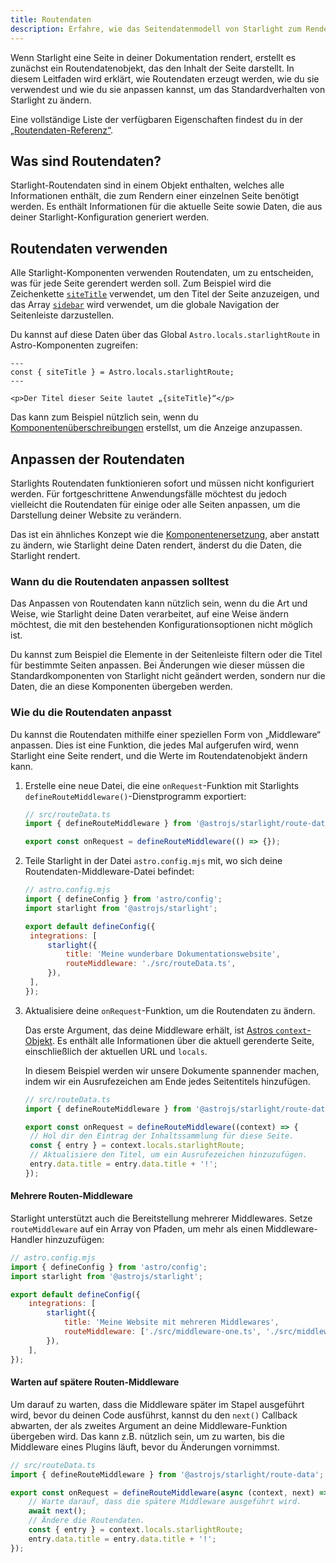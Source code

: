 ```yaml
---
title: Routendaten
description: Erfahre, wie das Seitendatenmodell von Starlight zum Rendern deiner Seiten verwendet wird und wie du es anpassen kannst.
---
```



Wenn Starlight eine Seite in deiner Dokumentation rendert, erstellt es zunächst ein Routendatenobjekt, das den Inhalt der Seite darstellt.
In diesem Leitfaden wird erklärt, wie Routendaten erzeugt werden, wie du sie verwendest und wie du sie anpassen kannst, um das Standardverhalten von Starlight zu ändern.

Eine vollständige Liste der verfügbaren Eigenschaften findest du in der [„Routendaten-Referenz“](/de/reference/route-data/).

## Was sind Routendaten?

Starlight-Routendaten sind in einem Objekt enthalten, welches alle Informationen enthält, die zum Rendern einer einzelnen Seite benötigt werden.
Es enthält Informationen für die aktuelle Seite sowie Daten, die aus deiner Starlight-Konfiguration generiert werden.

## Routendaten verwenden

Alle Starlight-Komponenten verwenden Routendaten, um zu entscheiden, was für jede Seite gerendert werden soll.
Zum Beispiel wird die Zeichenkette [`siteTitle`](/de/reference/route-data/#sitetitle) verwendet, um den Titel der Seite anzuzeigen, und das Array [`sidebar`](/de/reference/route-data/#sidebar) wird verwendet, um die globale Navigation der Seitenleiste darzustellen.

Du kannst auf diese Daten über das Global `Astro.locals.starlightRoute` in Astro-Komponenten zugreifen:

```astro title="example.astro" {2}
---
const { siteTitle } = Astro.locals.starlightRoute;
---

<p>Der Titel dieser Seite lautet „{siteTitle}“</p>
```

Das kann zum Beispiel nützlich sein, wenn du [Komponentenüberschreibungen](/de/guides/overriding-components/) erstellst, um die Anzeige anzupassen.

## Anpassen der Routendaten

Starlights Routendaten funktionieren sofort und müssen nicht konfiguriert werden.
Für fortgeschrittene Anwendungsfälle möchtest du jedoch vielleicht die Routendaten für einige oder alle Seiten anpassen, um die Darstellung deiner Website zu verändern.

Das ist ein ähnliches Konzept wie die [Komponentenersetzung](/de/guides/overriding-components/), aber anstatt zu ändern, wie Starlight deine Daten rendert, änderst du die Daten, die Starlight rendert.

### Wann du die Routendaten anpassen solltest

Das Anpassen von Routendaten kann nützlich sein, wenn du die Art und Weise, wie Starlight deine Daten verarbeitet, auf eine Weise ändern möchtest, die mit den bestehenden Konfigurationsoptionen nicht möglich ist.

Du kannst zum Beispiel die Elemente in der Seitenleiste filtern oder die Titel für bestimmte Seiten anpassen.
Bei Änderungen wie dieser müssen die Standardkomponenten von Starlight nicht geändert werden, sondern nur die Daten, die an diese Komponenten übergeben werden.

### Wie du die Routendaten anpasst

Du kannst die Routendaten mithilfe einer speziellen Form von „Middleware“ anpassen.
Dies ist eine Funktion, die jedes Mal aufgerufen wird, wenn Starlight eine Seite rendert, und die Werte im Routendatenobjekt ändern kann.

<Steps>

1. Erstelle eine neue Datei, die eine `onRequest`-Funktion mit Starlights `defineRouteMiddleware()`-Dienstprogramm exportiert:

   ```ts
   // src/routeData.ts
   import { defineRouteMiddleware } from '@astrojs/starlight/route-data';

   export const onRequest = defineRouteMiddleware(() => {});
   ```

2. Teile Starlight in der Datei `astro.config.mjs` mit, wo sich deine Routendaten-Middleware-Datei befindet:

   ```js ins={9}
   // astro.config.mjs
   import { defineConfig } from 'astro/config';
   import starlight from '@astrojs/starlight';

   export default defineConfig({
   	integrations: [
   		starlight({
   			title: 'Meine wunderbare Dokumentationswebsite',
   			routeMiddleware: './src/routeData.ts',
   		}),
   	],
   });
   ```

3. Aktualisiere deine `onRequest`-Funktion, um die Routendaten zu ändern.

   Das erste Argument, das deine Middleware erhält, ist [Astros `context`-Objekt](https://docs.astro.build/de/reference/api-reference/).
   Es enthält alle Informationen über die aktuell gerenderte Seite, einschließlich der aktuellen URL und `locals`.

   In diesem Beispiel werden wir unsere Dokumente spannender machen, indem wir ein Ausrufezeichen am Ende jedes Seitentitels hinzufügen.

   ```ts
   // src/routeData.ts
   import { defineRouteMiddleware } from '@astrojs/starlight/route-data';

   export const onRequest = defineRouteMiddleware((context) => {
   	// Hol dir den Eintrag der Inhaltssammlung für diese Seite.
   	const { entry } = context.locals.starlightRoute;
   	// Aktualisiere den Titel, um ein Ausrufezeichen hinzuzufügen.
   	entry.data.title = entry.data.title + '!';
   });
   ```

</Steps>

#### Mehrere Routen-Middleware

Starlight unterstützt auch die Bereitstellung mehrerer Middlewares.
Setze `routeMiddleware` auf ein Array von Pfaden, um mehr als einen Middleware-Handler hinzuzufügen:

```js {9}
// astro.config.mjs
import { defineConfig } from 'astro/config';
import starlight from '@astrojs/starlight';

export default defineConfig({
	integrations: [
		starlight({
			title: 'Meine Website mit mehreren Middlewares',
			routeMiddleware: ['./src/middleware-one.ts', './src/middleware-two.ts'],
		}),
	],
});
```

#### Warten auf spätere Routen-Middleware

Um darauf zu warten, dass die Middleware später im Stapel ausgeführt wird, bevor du deinen Code ausführst, kannst du den `next()` Callback abwarten, der als zweites Argument an deine Middleware-Funktion übergeben wird.
Das kann z.B. nützlich sein, um zu warten, bis die Middleware eines Plugins läuft, bevor du Änderungen vornimmst.

```ts "next" "await next();"
// src/routeData.ts
import { defineRouteMiddleware } from '@astrojs/starlight/route-data';

export const onRequest = defineRouteMiddleware(async (context, next) => {
	// Warte darauf, dass die spätere Middleware ausgeführt wird.
	await next();
	// Ändere die Routendaten.
	const { entry } = context.locals.starlightRoute;
	entry.data.title = entry.data.title + '!';
});
```
